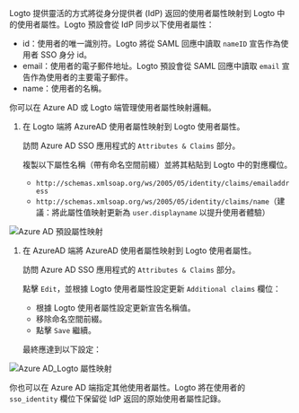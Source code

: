 Logto 提供靈活的方式將從身分提供者 (IdP) 返回的使用者屬性映射到 Logto 中的使用者屬性。Logto 預設會從 IdP 同步以下使用者屬性：

- id：使用者的唯一識別符。Logto 將從 SAML 回應中讀取 `nameID` 宣告作為使用者 SSO 身分 id。
- email：使用者的電子郵件地址。Logto 預設會從 SAML 回應中讀取 `email` 宣告作為使用者的主要電子郵件。
- name：使用者的名稱。

你可以在 Azure AD 或 Logto 端管理使用者屬性映射邏輯。

1. 在 Logto 端將 AzureAD 使用者屬性映射到 Logto 使用者屬性。

   訪問 Azure AD SSO 應用程式的 `Attributes & Claims` 部分。

   複製以下屬性名稱（帶有命名空間前綴）並將其粘貼到 Logto 中的對應欄位。

   - `http://schemas.xmlsoap.org/ws/2005/05/identity/claims/emailaddress`
   - `http://schemas.xmlsoap.org/ws/2005/05/identity/claims/name`（建議：將此屬性值映射更新為 `user.displayname` 以提升使用者體驗）

<img src="/img/assets/azure_ad_default_attribute_mapping.webp" alt="Azure AD 預設屬性映射" />

1. 在 AzureAD 端將 AzureAD 使用者屬性映射到 Logto 使用者屬性。

   訪問 Azure AD SSO 應用程式的 `Attributes & Claims` 部分。

   點擊 `Edit`，並根據 Logto 使用者屬性設定更新 `Additional claims` 欄位：

   - 根據 Logto 使用者屬性設定更新宣告名稱值。
   - 移除命名空間前綴。
   - 點擊 `Save` 繼續。

   最終應達到以下設定：

<img src="/img/assets/azure_ad_logto_attribute_mapping.webp" alt="Azure AD_Logto 屬性映射" />

你也可以在 Azure AD 端指定其他使用者屬性。Logto 將在使用者的 `sso_identity` 欄位下保留從 IdP 返回的原始使用者屬性記錄。

